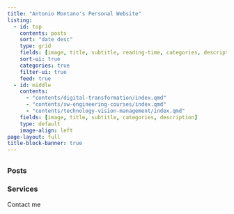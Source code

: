 ```yaml
---
title: "Antonio Montano's Personal Website"
listing:
  - id: top
    contents: posts
    sort: "date desc"
    type: grid
    fields: [image, title, subtitle, reading-time, categories, description, author, date]
    sort-ui: true
    categories: true
    filter-ui: true
    feed: true
  - id: middle
    contents: 
      - "contents/digital-transformation/index.qmd"
      - "contents/sw-engineering-courses/index.qmd"
      - "contents/technology-vision-management/index.qmd"
    fields: [image, title, subtitle, categories, description]
    type: default
    image-align: left
page-layout: full
title-block-banner: true
---
```


<h2><div id="app"></div></h2>

<script>
  var app = document.getElementById('app');

  var typewriter = new Typewriter(app, {
    loop: false,
    delay: 5,
    cursor: '',
  });

  typewriter
    .typeString('Welcome! ')
    .pauseFor(1000)
    .changeDeleteSpeed(5)
    .typeString('Here, you\'ll find a variety of short (and not so short) <u>articles</u> on <span style="color: #27ae60;">topics</span> I thought might interest others. You can explore different categories using the menu on the side.')
    .pauseFor(1000)
    .deleteChars(172)
    .typeString('Additionally, at the bottom of the page, I describe the <u>services</u> I offer as a <span style="color: #27ae60;">consultant</span> for all types of businesses, including startups, SMBs, and large enterprises.')
    .pauseFor(1000)
    .deleteChars(166)
    .start();
</script>

### Posts

::: {#top}
:::

### Services

::: {#middle}
:::

Contact me
